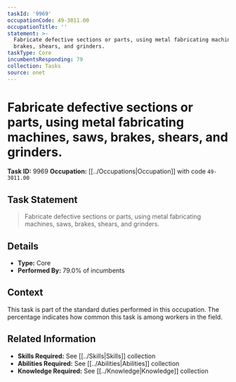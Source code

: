 ```yaml
---
taskId: '9969'
occupationCode: 49-3011.00
occupationTitle: ''
statement: >-
  Fabricate defective sections or parts, using metal fabricating machines, saws,
  brakes, shears, and grinders.
taskType: Core
incumbentsResponding: 79
collection: Tasks
source: onet
---
```

# Fabricate defective sections or parts, using metal fabricating machines, saws, brakes, shears, and grinders.

**Task ID:** 9969
**Occupation:** [[../Occupations|Occupation]] with code `49-3011.00`

## Task Statement

> Fabricate defective sections or parts, using metal fabricating machines, saws, brakes, shears, and grinders.

## Details

- **Type:** Core
- **Performed By:** 79.0% of incumbents

## Context

This task is part of the standard duties performed in this occupation. The percentage indicates how common this task is among workers in the field.

## Related Information

- **Skills Required:** See [[../Skills|Skills]] collection
- **Abilities Required:** See [[../Abilities|Abilities]] collection
- **Knowledge Required:** See [[../Knowledge|Knowledge]] collection
